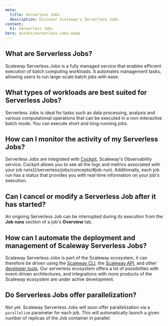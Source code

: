 ```yaml
---
meta:
  title: Serverless Jobs
  description: Discover Scaleway's Serverless Jobs
content:
  h1: Serverless Jobs
hero: assets/serverless-jobs.webp
---
```


<Concept opened>

## What are Serverless Jobs?

Scaleway Serverless Jobs is a fully managed service that enables efficient execution of batch computing workloads. It automates management tasks, allowing users to run large-scale batch jobs with ease.

</Concept>

<Concept>

## What types of workloads are best suited for Serverless Jobs?

Serverless Jobs is ideal for tasks such as data processing, analysis and various computational operations that can be executed in a non-interactive batch mode. You can execute short and long-running jobs.

</Concept>

<Concept>

## How can I monitor the activity of my Serverless Jobs?

Serverless Jobs are integrated with [Cockpit](/observability/cockpit/quickstart/), Scaleway's Observability service. Cockpit allows you to see all the logs and metrics associated with your job runs](/serverless/jobs/concepts/#job-run). Additionally, each job run has a status that provides you with real-time information on your job's execution.

</Concept>

<Concept>

## Can I cancel or modify a Serverless Job after it has started?

An ongoing Serverless Job can be interrupted during its execution from the **Job runs** section of a job's **Overview** tab.

</Concept>

<Concept>

## How can I automate the deployment and management of Scaleway Serverless Jobs?

Scaleway Serverless Jobs is part of the Scaleway ecosystem, it can therefore be driven using the [Scaleway CLI](/developer-tools/scaleway-cli/quickstart/), the [Scaleway API](https://www.scaleway.com/en/developers/api/), and other [developer tools](https://www.scaleway.com/en/developers/). Our serverless ecosystem offers a lot of possibilites with event-driven architectures, and integrations with more products of the Scaleway ecosystem are under active development.

</Concept>

<Concept>

## Do Serverless Jobs offer parallelization?

Not yet. Scaleway Serverless Jobs will soon offer parallelization via a `parallelism` parameter for each job. This will automatically launch a given number of replicas of the Job container in parallel.

</Concept>